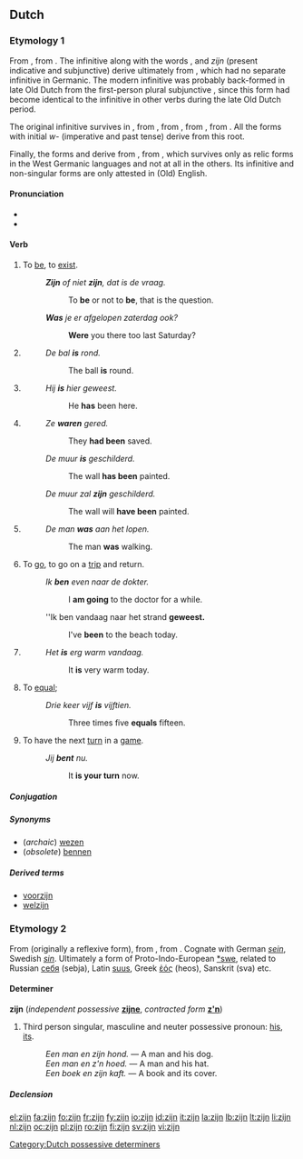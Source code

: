 ==Dutch==

===Etymology 1===
From {{etyl|dum|nl}} {{term|sijn|lang=dum}}, from {{etyl|odt|nl}} {{term|sin|sīn|lang=odt}}. The infinitive along with the words {{term|is|lang=nl}}, {{term|zij|lang=nl}} and ''zijn'' (present indicative and subjunctive) derive ultimately from {{proto|Indo-European|h₁es-|to be|lang=nl}}, which had no separate infinitive in Germanic. The modern infinitive was probably back-formed in late Old Dutch from the first-person plural subjunctive {{term||sīn|we be|lang=odt}}, since this form had become identical to the infinitive in other verbs during the late Old Dutch period.

The original infinitive survives in {{term|wezen|lang=nl}}, from {{etyl|dum|nl}} {{term|wesen|lang=dum}}, from {{etyl|odt|nl}} {{term|wesan|lang=odt}}, from {{proto|Germanic|wesanan|lang=nl}}, from {{proto|Indo-European|h₂wes-|to reside|title=|lang=nl}}. All the forms with initial ''w-'' (imperative and past tense) derive from this root.

Finally, the forms {{term|ben|lang=nl}} and {{term|bent|lang=nl}} derive from {{proto|Germanic|beunan|to be, to become|lang=nl}}, from {{proto|Indo-European|bʰuh₂-|to become|title=|lang=nl}}, which survives only as relic forms in the West Germanic languages and not at all in the others. Its infinitive and non-singular forms are only attested in (Old) English.

====Pronunciation====
* {{IPA|/zɛi̯n/|lang=nl}}
* {{audio|Nl-zijn.ogg|audio}}

====Verb====
{{nl-verb|irr}}

# {{intransitive|lang=nl}} To [[be]], to [[exist]].
#: '''''Zijn''' of niet '''zijn''', dat is de vraag.''
#:: To '''be''' or not to '''be''', that is the question.
#: '''''Was''' je er afgelopen zaterdag ook?''
#:: '''Were''' you there too last Saturday? 
# {{transitive|copular|lang=nl}} {{non-gloss definition|Used to connect a noun to an adjective that describes it.}}
#: ''De bal '''is''' rond.''
#:: The ball '''is''' round.
# {{transitive|auxiliary|lang=nl}} {{non-gloss definition|Used to form the [[perfect tense]] of the [[active voice]] of some verbs, together with a [[past participle]].<br/>'''Note:''' The perfect tense of most other verbs is formed using [[hebben]].}}
#: ''Hij '''is''' hier geweest.''
#:: He '''has''' been here.
# {{transitive|auxiliary|lang=nl}} {{non-gloss definition|Used to form the [[perfect tense]] of the [[passive voice]], together with a [[past participle]].<br/>'''Note:''' The [[imperfect tense]] passive is formed using [[worden]].}}
#: ''Ze '''waren''' gered.''
#:: They '''had been''' saved.
#: ''De muur '''is''' geschilderd.''
#:: The wall '''has been''' painted.
#: ''De muur zal '''zijn''' geschilderd.''
#:: The wall will '''have been''' painted.
# {{transitive|auxiliary|lang=nl}} {{non-gloss definition|Used to form the continuous forms of various tenses, together with '''[[aan het]]'''.}}
#: ''De man '''was''' aan het lopen.''
#:: The man '''was''' walking.
# {{intransitive|lang=nl}} To [[go]], to go on a [[trip]] and return.
#: ''Ik '''ben''' even naar de dokter.''
#:: I '''am going''' to the doctor for a while.
#: ''Ik ben vandaag naar het strand '''geweest.'''
#:: I've '''been''' to the beach today.
# {{intransitive|impersonal|lang=nl}} {{non-gloss definition|Used to indicate weather, temperature or some other general condition.}}
#: ''Het '''is''' erg warm vandaag.''
#:: It '''is''' very warm today.
# {{transitive|copular|mathematics|lang=nl}} To [[equal]]; {{non-gloss definition|used to indicate that the values on either side of an equation are the same.}}
#: ''Drie keer vijf '''is''' vijftien.''
#:: Three times five '''equals''' fifteen.
# {{intransitive|lang=nl}} To have the next [[turn]] in a [[game]].
#: ''Jij '''bent''' nu.''
#:: It '''is your turn''' now.

=====Conjugation=====
{{nl-conj-irr|ben|bent|is|was|geweest|aux=zijn|zij|ware|zijt|waart|13=wees|13a=ben}}

=====Synonyms=====
* (''archaic'') [[wezen]]
* (''obsolete'') [[bennen]]

=====Derived terms=====
* [[voorzijn]]
* [[welzijn]]

===Etymology 2===
From {{etyl|odt|nl}} {{term|sin|sīn|lang=odt}} (originally a reflexive form), from {{proto|Germanic|sīnaz|lang=nl}}, from {{proto|Indo-European|seino-|lang=nl}}. Cognate with German ''[[sein]]'', Swedish ''[[sin]]''. Ultimately a form of Proto-Indo-European [[Appendix:Proto-Indo-European_*swé|*swe]], related to Russian [[себя]] (sebja), Latin [[suus]], Greek [[ἑός]] (heos), Sanskrit (sva) etc.

====Determiner====
'''zijn''' {{m}} {{n}} {{context|dependent possessive}} (''independent possessive'' '''[[zijne]]''', ''contracted form'' '''[[z'n]]''')

# Third person singular, masculine and neuter possessive pronoun: [[his]], [[its]].
#: '' Een man en zijn hond.'' &mdash; A man and his dog.
#: '' Een man en z'n hoed.'' &mdash; A man and his hat.
#: '' Een boek en zijn kaft.'' &mdash; A book and its cover.

=====Declension=====
{{nl-decl-personal pronouns}}

[[Category:Dutch possessive determiners]]

[[el:zijn]]
[[fa:zijn]]
[[fo:zijn]]
[[fr:zijn]]
[[fy:zijn]]
[[io:zijn]]
[[id:zijn]]
[[it:zijn]]
[[la:zijn]]
[[lb:zijn]]
[[lt:zijn]]
[[li:zijn]]
[[nl:zijn]]
[[oc:zijn]]
[[pl:zijn]]
[[ro:zijn]]
[[fi:zijn]]
[[sv:zijn]]
[[vi:zijn]]